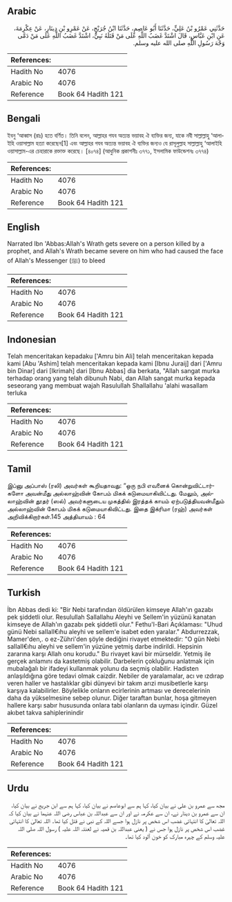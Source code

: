 ## Arabic


<div dir="rtl" lang="ar" style={{fontSize:'larger',backgroundColor:'#f8f9fa',padding:20}}>
حَدَّثَنِي عَمْرُو بْنُ عَلِيٍّ، حَدَّثَنَا أَبُو عَاصِمٍ، حَدَّثَنَا ابْنُ جُرَيْجٍ، عَنْ عَمْرِو بْنِ دِينَارٍ، عَنْ عِكْرِمَةَ، عَنِ ابْنِ عَبَّاسٍ، قَالَ اشْتَدَّ غَضَبُ اللَّهِ عَلَى مَنْ قَتَلَهُ نَبِيٌّ، اشْتَدَّ غَضَبُ اللَّهِ عَلَى مَنْ دَمَّى وَجْهَ رَسُولِ اللَّهِ صلى الله عليه وسلم‏.‏
</div>
<div style={{backgroundColor:'#f8f9fa',padding:20, marginBottom: 10}}><table> <thead> <tr> <th>References:</th> <th></th> </tr> </thead> <tbody><tr><td>Hadith No</td><td>4076</td></tr><tr><td>Arabic No</td><td>4076</td></tr><tr><td>Reference</td><td>Book 64 Hadith 121</td></tr></tbody></table></div>

## Bengali


<div dir="ltr" lang="bn" style={{fontSize:'larger',backgroundColor:'#f8f9fa',padding:20}}>
ইবনু ‘আব্বাস (রাঃ) হতে বর্ণিত। তিনি বলেন, আল্লাহর গযব অত্যন্ত ভয়াবহ ঐ ব্যক্তির জন্য, যাকে নবী সাল্লাল্লাহু ‘আলাইহি ওয়াসাল্লাম হত্যা করেছেন[1] এবং আল্লাহর গযব অত্যন্ত ভয়াবহ ঐ ব্যক্তির জন্যও যে রাসূলুল্লাহ সাল্লাল্লাহু ‘আলাইহি ওয়াসাল্লাম-এর চেহারাকে রক্তাক্ত করেছে। [৪০৭৪] (আধুনিক প্রকাশনীঃ ৩৭৭১, ইসলামিক ফাউন্ডেশনঃ ৩৭৭৪)
</div>
<div style={{backgroundColor:'#f8f9fa',padding:20, marginBottom: 10}}><table> <thead> <tr> <th>References:</th> <th></th> </tr> </thead> <tbody><tr><td>Hadith No</td><td>4076</td></tr><tr><td>Arabic No</td><td>4076</td></tr><tr><td>Reference</td><td>Book 64 Hadith 121</td></tr></tbody></table></div>

## English


<div dir="ltr" lang="en" style={{fontSize:'larger',backgroundColor:'#f8f9fa',padding:20}}>
Narrated Ibn 'Abbas:Allah's Wrath gets severe on a person killed by a prophet, and Allah's Wrath became severe on him who had caused the face of Allah's Messenger (ﷺ) to bleed
</div>
<div style={{backgroundColor:'#f8f9fa',padding:20, marginBottom: 10}}><table> <thead> <tr> <th>References:</th> <th></th> </tr> </thead> <tbody><tr><td>Hadith No</td><td>4076</td></tr><tr><td>Arabic No</td><td>4076</td></tr><tr><td>Reference</td><td>Book 64 Hadith 121</td></tr></tbody></table></div>

## Indonesian


<div dir="ltr" lang="id" style={{fontSize:'larger',backgroundColor:'#f8f9fa',padding:20}}>
Telah menceritakan kepadaku ['Amru bin Ali] telah menceritakan kepada kami [Abu 'Ashim] telah menceritakan kepada kami [Ibnu Juraij] dari ['Amru bin Dinar] dari [Ikrimah] dari [Ibnu Abbas] dia berkata, "Allah sangat murka terhadap orang yang telah dibunuh Nabi, dan Allah sangat murka kepada seseorang yang membuat wajah Rasulullah Shallallahu 'alahi wasallam terluka
</div>
<div style={{backgroundColor:'#f8f9fa',padding:20, marginBottom: 10}}><table> <thead> <tr> <th>References:</th> <th></th> </tr> </thead> <tbody><tr><td>Hadith No</td><td>4076</td></tr><tr><td>Arabic No</td><td>4076</td></tr><tr><td>Reference</td><td>Book 64 Hadith 121</td></tr></tbody></table></div>

## Tamil


<div dir="ltr" lang="ta" style={{fontSize:'larger',backgroundColor:'#f8f9fa',padding:20}}>
இப்னு அப்பாஸ் (ரலி) அவர்கள் கூறியதாவது: “ஒரு நபி எவனைக் கொன்றுவிட்டார்களோ அவன்மீது அல்லாஹ்வின் கோபம் மிகக் கடுமையாகிவிட்டது. மேலும், அல்லாஹ்வின் தூதர் (ஸல்) அவர்களுடைய முகத்தில் இரத்தக் காயம் ஏற்படுத்தியவன்மீதும் அல்லாஹ்வின் கோபம் மிகக் கடுமையாகிவிட்டது. இதை இக்ரிமா (ரஹ்) அவர்கள் அறிவிக்கிறார்கள்.145 அத்தியாயம் : 64
</div>
<div style={{backgroundColor:'#f8f9fa',padding:20, marginBottom: 10}}><table> <thead> <tr> <th>References:</th> <th></th> </tr> </thead> <tbody><tr><td>Hadith No</td><td>4076</td></tr><tr><td>Arabic No</td><td>4076</td></tr><tr><td>Reference</td><td>Book 64 Hadith 121</td></tr></tbody></table></div>

## Turkish


<div dir="ltr" lang="tr" style={{fontSize:'larger',backgroundColor:'#f8f9fa',padding:20}}>
İbn Abbas dedi ki: "Bir Nebi tarafından öldürülen kimseye Allah'ın gazabı pek şiddetli olur. Resulullah Sallallahu Aleyhi ve Sellem'in yüzünü kanatan kimseye de Allah'ın gazabı pek şiddetli olur." Fethu'l-Bari Açıklaması: "Uhud günü Nebi saIlaIl€ıhu aleyhi ve seIlem'e isabet eden yaralar." Abdurrezzak, Mamer'den,. o ez-Zühri'den şöyle dediğini rivayet etmektedir: "O gün Nebi saIlaIl€ıhu aleyhi ve seIlem'in yüzüne yetmiş darbe indirildi. Hepsinin zararına karşı Allah onu korudu." Bu rivayet kavi bir mürseldir. Yetmiş ile gerçek anlamını da kastetmiş olabilir. Darbelerin çokluğunu anlatmak için mubalağalı bir ifadeyi kullanmak yolunu da seçmiş olabilir. Hadisten anlaşıldığına göre tedavi olmak caizdir. Nebiler de yaralamalar, acı ve ızdırap veren haller ve hastalıklar gibi dünyevi bir takım arızi musibetlerle karşı karşıya kalabilirler. Böylelikle onların ecirlerinin artması ve derecelerinin daha da yükselmesine sebep olunur. Diğer taraftan bunlar, hoşa gitmeyen hallere karşı sabır hususunda onlara tabi olanların da uyması içindir. Güzel akıbet takva sahiplerinindir
</div>
<div style={{backgroundColor:'#f8f9fa',padding:20, marginBottom: 10}}><table> <thead> <tr> <th>References:</th> <th></th> </tr> </thead> <tbody><tr><td>Hadith No</td><td>4076</td></tr><tr><td>Arabic No</td><td>4076</td></tr><tr><td>Reference</td><td>Book 64 Hadith 121</td></tr></tbody></table></div>

## Urdu


<div dir="rtl" lang="ur" style={{fontSize:'larger',backgroundColor:'#f8f9fa',padding:20}}>
مجھ سے عمرو بن علی نے بیان کیا، کہا ہم سے ابوعاصم نے بیان کیا، کہا ہم سے ابن جریج نے بیان کیا، ان سے عمرو بن دینار نے، ان سے عکرمہ نے اور ان سے عبداللہ بن عباس رضی اللہ عنہما نے بیان کیا کہ اللہ تعالیٰ کا انتہائی غضب اس شخص پر نازل ہوا جسے اللہ کے نبی نے قتل کیا تھا۔ اللہ تعالیٰ کا انتہائی غضب اس شخص پر نازل ہوا جس نے ( یعنی عبداللہ بن قمیہ نے لعنتہ اللہ علیہ ) رسول اللہ صلی اللہ علیہ وسلم کے چہرہ مبارک کو خون آلود کیا تھا۔
</div>
<div style={{backgroundColor:'#f8f9fa',padding:20, marginBottom: 10}}><table> <thead> <tr> <th>References:</th> <th></th> </tr> </thead> <tbody><tr><td>Hadith No</td><td>4076</td></tr><tr><td>Arabic No</td><td>4076</td></tr><tr><td>Reference</td><td>Book 64 Hadith 121</td></tr></tbody></table></div>